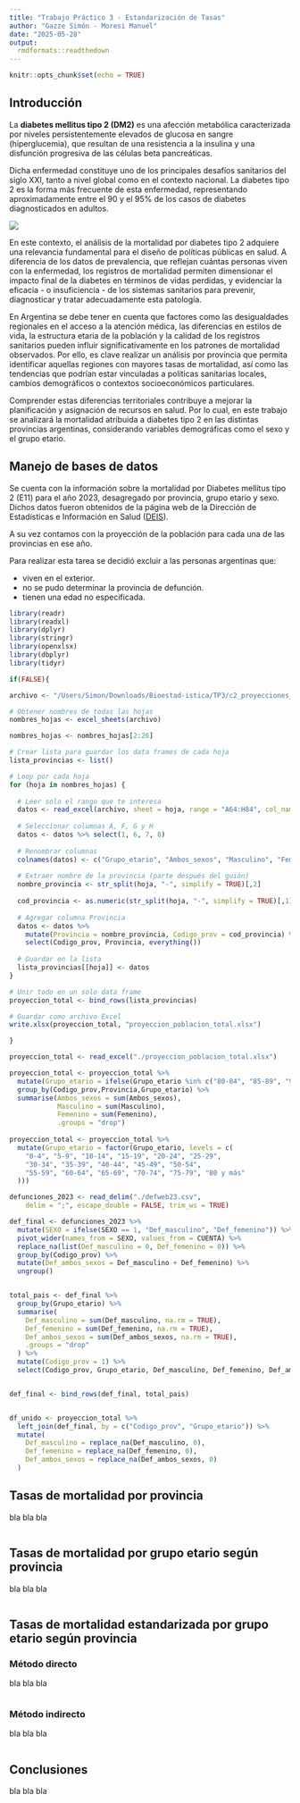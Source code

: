 ```yaml
---
title: "Trabajo Práctico 3 - Estandarización de Tasas"
author: "Gazze Simón - Moresi Manuel"
date: "2025-05-28"
output: 
  rmdformats::readthedown
---
```


```r
knitr::opts_chunk$set(echo = TRUE)
```

## Introducción

La **diabetes mellitus tipo 2 (DM2)** es una afección metabólica caracterizada por niveles persistentemente elevados de glucosa en sangre (hiperglucemia), que resultan de una resistencia a la insulina y una disfunción progresiva de las células beta pancreáticas.

Dicha enfermedad constituye uno de los principales desafíos sanitarios del siglo XXI, tanto a nivel global como en el contexto nacional. La diabetes tipo 2 es la forma más frecuente de esta enfermedad, representando aproximadamente entre el 90 y el 95% de los casos de diabetes diagnosticados en adultos.

![](https://media.istockphoto.com/id/1272421423/es/vector/tiny-doctor-insertar-muestra-con-sangre-en-medidor-de-glucosa-digital-para-controlar-la.jpg?s=612x612&w=0&k=20&c=a67YXt8UGdIfGpeaf76UtBTkTlbZ2EISKLBd3mMjJFk=)

En este contexto, el análisis de la mortalidad por diabetes tipo 2 adquiere una relevancia fundamental para el diseño de políticas públicas en salud. A diferencia de los datos de prevalencia, que reflejan cuántas personas viven con la enfermedad, los registros de mortalidad permiten dimensionar el impacto final de la diabetes en términos de vidas perdidas, y evidenciar la eficacia - o insuficiencia - de los sistemas sanitarios para prevenir, diagnosticar y tratar adecuadamente esta patología.

En Argentina se debe tener en cuenta que factores como las desigualdades regionales en el acceso a la atención médica, las diferencias en estilos de vida, la estructura etaria de la población y la calidad de los registros sanitarios pueden influir significativamente en los patrones de mortalidad observados. Por ello, es clave realizar un análisis por provincia que permita identificar aquellas regiones con mayores tasas de mortalidad, así como las tendencias que podrían estar vinculadas a políticas sanitarias locales, cambios demográficos o contextos socioeconómicos particulares.

Comprender estas diferencias territoriales contribuye a mejorar la planificación y asignación de recursos en salud. Por lo cual, en este trabajo se analizará la mortalidad atribuida a diabetes tipo 2 en las distintas provincias argentinas, considerando variables demográficas como el sexo y el grupo etario.

## Manejo de bases de datos

Se cuenta con la información sobre la mortalidad por Diabetes mellitus tipo 2 (E11) para el año 2023, desagregado por provincia, grupo etario y sexo. Dichos datos fueron obtenidos de la página web de la Dirección de Estadísticas e Información en Salud ([DEIS](https://www.argentina.gob.ar/salud/deis)).

A su vez contamos con la proyección de la población para cada una de las provincias en ese año.

Para realizar esta tarea se decidió excluir a las personas argentinas que:

-   viven en el exterior.
-   no se pudo determinar la provincia de defunción.
-   tienen una edad no especificada.

```r
library(readr)
library(readxl)
library(dplyr)
library(stringr)
library(openxlsx)
library(dbplyr)
library(tidyr)

if(FALSE){ 

archivo <- "/Users/Simon/Downloads/Bioestad-istica/TP3/c2_proyecciones_prov_2010_2040.xls"

# Obtener nombres de todas las hojas
nombres_hojas <- excel_sheets(archivo)

nombres_hojas <- nombres_hojas[2:26]

# Crear lista para guardar los data frames de cada hoja
lista_provincias <- list()

# Loop por cada hoja
for (hoja in nombres_hojas) {
  
  # Leer solo el rango que te interesa
  datos <- read_excel(archivo, sheet = hoja, range = "A64:H84", col_names = FALSE)
  
  # Seleccionar columnas A, F, G y H
  datos <- datos %>% select(1, 6, 7, 8)
  
  # Renombrar columnas
  colnames(datos) <- c("Grupo_etario", "Ambos_sexos", "Masculino", "Femenino")
  
  # Extraer nombre de la provincia (parte después del guión)
  nombre_provincia <- str_split(hoja, "-", simplify = TRUE)[,2]
  
  cod_provincia <- as.numeric(str_split(hoja, "-", simplify = TRUE)[,1])
  
  # Agregar columna Provincia
  datos <- datos %>%
    mutate(Provincia = nombre_provincia, Codigo_prov = cod_provincia) %>%
    select(Codigo_prov, Provincia, everything())
  
  # Guardar en la lista
  lista_provincias[[hoja]] <- datos
}

# Unir todo en un solo data frame
proyeccion_total <- bind_rows(lista_provincias)

# Guardar como archivo Excel
write.xlsx(proyeccion_total, "proyeccion_poblacion_total.xlsx")

}

proyeccion_total <- read_excel("./proyeccion_poblacion_total.xlsx")

proyeccion_total <- proyeccion_total %>%
  mutate(Grupo_etario = ifelse(Grupo_etario %in% c("80-84", "85-89", "90-94", "95-99", "100 y más"), "80 y más", Grupo_etario)) %>%
  group_by(Codigo_prov,Provincia,Grupo_etario) %>%
  summarise(Ambos_sexos = sum(Ambos_sexos),
            Masculino = sum(Masculino),
            Femenino = sum(Femenino),
            .groups = "drop")
  
proyeccion_total <- proyeccion_total %>%
  mutate(Grupo_etario = factor(Grupo_etario, levels = c(
    "0-4", "5-9", "10-14", "15-19", "20-24", "25-29", 
    "30-34", "35-39", "40-44", "45-49", "50-54", 
    "55-59", "60-64", "65-69", "70-74", "75-79", "80 y más"
  )))

```

```r
defunciones_2023 <- read_delim("./defweb23.csv", 
    delim = ";", escape_double = FALSE, trim_ws = TRUE)

def_final <- defunciones_2023 %>%
  mutate(SEXO = ifelse(SEXO == 1, "Def_masculino", "Def_femenino")) %>%
  pivot_wider(names_from = SEXO, values_from = CUENTA) %>%
  replace_na(list(Def_masculino = 0, Def_femenino = 0)) %>%
  group_by(Codigo_prov) %>%
  mutate(Def_ambos_sexos = Def_masculino + Def_femenino) %>%
  ungroup()


total_pais <- def_final %>%
  group_by(Grupo_etario) %>%
  summarise(
    Def_masculino = sum(Def_masculino, na.rm = TRUE),
    Def_femenino = sum(Def_femenino, na.rm = TRUE),
    Def_ambos_sexos = sum(Def_ambos_sexos, na.rm = TRUE),
    .groups = "drop"
  ) %>%
  mutate(Codigo_prov = 1) %>%
  select(Codigo_prov, Grupo_etario, Def_masculino, Def_femenino, Def_ambos_sexos)


def_final <- bind_rows(def_final, total_pais)


df_unido <- proyeccion_total %>%
  left_join(def_final, by = c("Codigo_prov", "Grupo_etario")) %>%
  mutate(
    Def_masculino = replace_na(Def_masculino, 0),
    Def_femenino = replace_na(Def_femenino, 0),
    Def_ambos_sexos = replace_na(Def_ambos_sexos, 0)
  )

```

## Tasas de mortalidad por provincia

bla bla bla

```r

```

## Tasas de mortalidad por grupo etario según provincia

bla bla bla

```r

```

## Tasas de mortalidad estandarizada por grupo etario según provincia

### Método directo

bla bla bla

```r

```

### Método indirecto

bla bla bla

```r

```

## Conclusiones

bla bla bla

